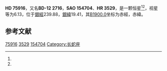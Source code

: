 {{Starbox begin
| name = HD 75916
}}
{{Starbox observe
| epoch = [[J2000.0|J2000.0]]
| constell = {{星座名待查}}<ref name=SIMBAD>{{cite web
 | url=http://simbad.u-strasbg.fr/simbad/sim-id?Ident=HR+3529
 | title=Pulsating variable Star
 | publisher=Centre de Données astronomiques de Strasbourg
 | work=SIMBAD
 | accessdate=2012-07-13
 | archive-date=2016-03-16
 | archive-url=https://web.archive.org/web/20160316202141/http://simbad.u-strasbg.fr/simbad/sim-id?Ident=HR+3529
 | dead-url=no
 }}</ref><ref name=DATA>{{cite web
 | url=http://vizier.u-strasbg.fr/viz-bin/VizieR-5?-out.add=.&-source=5050&-corr=PK=HR&-out.max=9999&HR=3529
 | title=VizieR Detailed Page
 | accessdate=2012-07-13
 | archive-date=2016-03-05
 | archive-url=https://web.archive.org/web/20160305045806/http://vizier.u-strasbg.fr/viz-bin/VizieR-5?-out.add=.&-source=5050&-corr=PK=HR&-out.max=9999&HR=3529
 | dead-url=no
 }}</ref>
| 星官 = 
| ra = {{RA|8|52|30.7}}<ref name=SIMBAD /><ref name=DATA />
| dec = {{DEC|-13|14|1}}<ref name=SIMBAD /><ref name=DATA />
| appmag_v = 6.13<ref name=SIMBAD /><ref name=DATA />
}}
{{Starbox character
| class = K0<ref name=SIMBAD /><ref name=DATA />
| b-v = 1.14<ref name=SIMBAD /><ref name=DATA />
| u-b = 1.14<ref name=SIMBAD /><ref name=DATA />
| r-i = <ref name=SIMBAD /><ref name=DATA />
| variable = 
}}
{{Starbox astrometry
| radial_v = 1.14
| prop_mo_ra = 14
| parallax = 
| p_error = 
}}
{{Starbox catalog
| names =BD-12 2716，[[SAO星表|SAO]] 154704，[[HD星表|HD]] 75916，[[HR星表|HR]] 3529}}
{{Starbox reference |Simbad=HR+3529}}
{{Starbox end}}

'''HD 75916'''，又名'''BD-12 2716'''，'''SAO 154704'''、'''HR 3529'''，是一颗恒星<ref name=SIMBAD /><ref name=DATA />，视星等为6.13，位于[[銀道座標系|銀經]]239.88，[[銀道座標系|銀緯]]19.41，其[[B1900.0|B1900.0]]坐标为赤經{{RA|8|47|46}}，赤緯{{DEC|-12|19.41|24}}。

== 参考文献 ==
{{reflist}}

{{star-stub}}

[[Category:HD和HDE天體|75916]]
[[Category:HR天體|3529]]
[[Category:SAO天體|154704]]
[[Category:长蛇座|Category:长蛇座]]